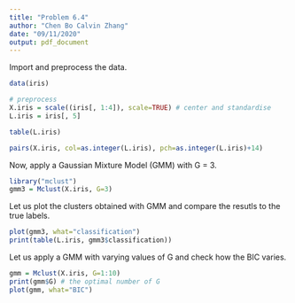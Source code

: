 ```yaml
---
title: "Problem 6.4"
author: "Chen Bo Calvin Zhang"
date: "09/11/2020"
output: pdf_document
---
```


Import and preprocess the data.

```r
data(iris)

# preprocess
X.iris = scale((iris[, 1:4]), scale=TRUE) # center and standardise
L.iris = iris[, 5]

table(L.iris)

pairs(X.iris, col=as.integer(L.iris), pch=as.integer(L.iris)+14)
```

Now, apply a Gaussian Mixture Model (GMM) with G = 3.

```r
library("mclust")
gmm3 = Mclust(X.iris, G=3)
```

Let us plot the clusters obtained with GMM and compare the resutls to the true labels.

```r
plot(gmm3, what="classification")
print(table(L.iris, gmm3$classification))
```

Let us apply a GMM with varying values of G and check how the BIC varies.

```r
gmm = Mclust(X.iris, G=1:10)
print(gmm$G) # the optimal number of G
plot(gmm, what="BIC")
```